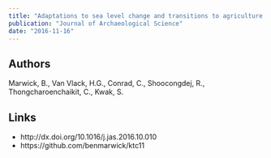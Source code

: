 ```yaml
---
title: "Adaptations to sea level change and transitions to agriculture at Khao Toh Chong rockshelter, Peninsular Thailand"
publication: "Journal of Archaeological Science"
date: "2016-11-16"
---
```


## Authors

Marwick, B., Van Vlack, H.G., Conrad, C., Shoocongdej, R., Thongcharoenchaikit, C., Kwak, S.

## Links

- http://dx.doi.org/10.1016/j.jas.2016.10.010
- https://github.com/benmarwick/ktc11